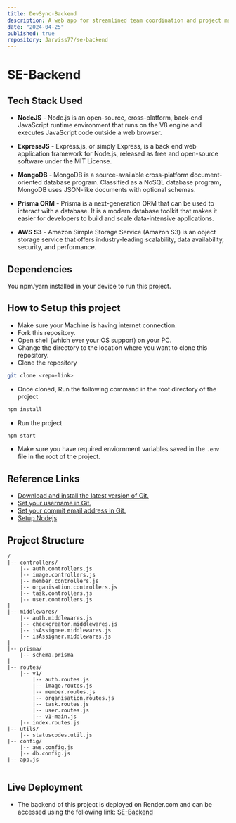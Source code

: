 ```yaml
---
title: DevSync-Backend
description: A web app for streamlined team coordination and project management, utilizing MongoDB with Prisma ORM for efficient database handling and AWS S3 for scalable photo storage. It's deployed on Amazon EC2, leveraging Docker Compose for container orchestration, NGINX for load balancing, and GitHub Actions for continuous integration and deployment, ensuring a seamless workflow from development to production.
date: "2024-04-25"
published: true
repository: Jarviss77/se-backend
---
```



# SE-Backend

## Tech Stack Used

- **NodeJS** - Node.js is an open-source, cross-platform, back-end JavaScript runtime environment that runs on the V8 engine and executes JavaScript code outside a web browser.

- **ExpressJS** - Express.js, or simply Express, is a back end web application framework for Node.js, released as free and open-source software under the MIT License.

- **MongoDB** - MongoDB is a source-available cross-platform document-oriented database program. Classified as a NoSQL database program, MongoDB uses JSON-like documents with optional schemas.

-  **Prisma ORM** - Prisma is a next-generation ORM that can be used to interact with a database. It is a modern database toolkit that makes it easier for developers to build and scale data-intensive applications.

-  **AWS S3** - Amazon Simple Storage Service (Amazon S3) is an object storage service that offers industry-leading scalability, data availability, security, and performance.

## Dependencies
You npm/yarn installed in your device to run this project.

## How to Setup this project

- Make sure your Machine is having internet connection.
- Fork this repository.
- Open shell (which ever your OS support) on your PC.
- Change the directory to the location where you want to clone this repository.
- Clone the repository
```bash
git clone <repo-link>
```
- Once cloned, Run the following command in the root directory of the project
```bash
npm install
```
- Run the project
```bash
npm start
```
- Make sure you have required enviornment variables saved in the ```.env``` file in the root of the project.

## Reference Links
- [Download and install the latest version of Git.](https://git-scm.com/downloads)
- [Set your username in Git.](https://help.github.com/articles/setting-your-username-in-git)
- [Set your commit email address in Git.](https://help.github.com/articles/setting-your-commit-email-address-in-git)
- [Setup Nodejs](https://nodejs.org/en/blog/release/v16.18.1/)

## Project Structure

```
/
|-- controllers/
    |-- auth.controllers.js
    |-- image.controllers.js
    |-- member.controllers.js
    |-- organisation.controllers.js
    |-- task.controllers.js
    |-- user.controllers.js
|
|-- middlewares/
    |-- auth.middlewares.js
    |-- checkcreator.middlewares.js
    |-- isAssignee.middlewares.js
    |-- isAssigner.middlewares.js
|
|-- prisma/
    |-- schema.prisma
|
|-- routes/
    |-- v1/
        |-- auth.routes.js
        |-- image.routes.js
        |-- member.routes.js
        |-- organisation.routes.js
        |-- task.routes.js
        |-- user.routes.js
        |-- v1-main.js
    |-- index.routes.js
|-- utils/
    |-- statuscodes.util.js
|-- config/
    |-- aws.config.js
    |-- db.config.js
|-- app.js


```
## Live Deployment

- The backend of this project is deployed on Render.com and can be accessed using the following link: [SE-Backend](https://se-backend-qama.onrender.com/)
